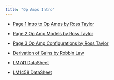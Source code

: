 ```yaml
---
title: "Op Amps Intro"
---
```


<!-- - [Lesson Solutions Excel Spread Sheet](assets){download=""} -->

- [Page 1 Intro to Op Amps by Ross Taylor](assets/b-Lesson-Introduction-to-Operational-Amplifiers.pdf){target="_blank"}

- [Page 2 Op Amp Models by Ross Taylor](assets/c-Lesson-Op-Amp-Model.pdf){target="_blank"}

- [Page 3 Op Amp Configurations by Ross Taylor](assets/d-Lesson-Op-Amp-Configurations.pdf){target="_blank"}

- [Derivation of Gains by Robbin Law](assets/d-Op-Amp-Configs-RLaw/Op-Amp-Configs-RLaw.qmd){target="_blank"}

- [LM741 DataSheet](assets/b-lm741.pdf){target="_blank"}

- [LM1458 DataSheet](assets/lm1458.pdf){target="_blank"}

